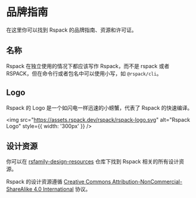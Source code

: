 # 品牌指南

在这里你可以找到 Rspack 的品牌指南、资源和许可证。

## 名称

Rspack 在独立使用的情况下都应该写作 Rspack，而不是 rspack 或者 RSPACK，但在命令行或者包名中可以使用小写，如 `@rspack/cli`。

## Logo

Rspack 的 Logo 是一个如闪电一样迅速的小螃蟹，代表了 Rspack 的快速编译。

<img
  src="https://assets.rspack.dev/rspack/rspack-logo.svg"
  alt="Rspack Logo"
  style={{ width: '300px' }}
/>

## 设计资源

你可以在 [rsfamily-design-resources](https://github.com/rspack-contrib/rsfamily-design-resources) 仓库下找到 Rspack 相关的所有设计资源。

Rspack 的设计资源遵循 [Creative Commons Attribution-NonCommercial-ShareAlike 4.0 International](https://creativecommons.org/licenses/by-nc-sa/4.0/deed.en) 协议。
